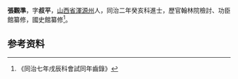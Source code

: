 {{Otheruses|other=名为张叔平的其他人物|张叔平}}
{{明清人物信息框
| 姓名 = 張觀準
| 原名 =
| 圖片名稱=  
| 圖片大小 = 220px
| 圖片說明 =  
| 最高職務 =  
| 國家 =   
| 爵位 =
| 籍貫 = [[山西省|山西省]][[渾源州|渾源州]]
| 族裔 =  
| 旗籍 =  
| 字號 =  
| 諡號 = 
| 出生日期 = 
| 出生地點 =
| 逝世日期 =  
| 逝世地點 = 
| 墓葬 = 
| 配偶 =  
| 親屬 =   
| 出身 = 
* 同治二年癸亥恩科進士出身
| 經歷 = 
| 著作 =  
*
*
*
}}
'''張觀準'''{{BD|？年||？年||}}，字'''叔平'''，[[山西省|山西省]][[渾源州|渾源州]]人，同治二年癸亥科進士，歷官翰林院檢討、功臣館纂修，國史館纂修<ref>《同治七年戌辰科會試同年齒錄》</ref>。

== 参考资料 ==
{{reflist}}

{{同治二年癸亥恩科殿試金榜}}